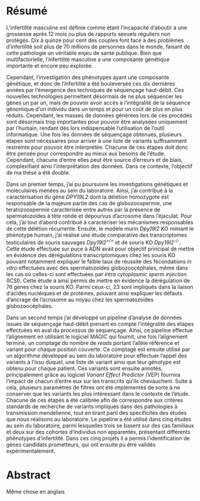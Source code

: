# Résumé {-}  

\newpage

L'infertilité masculine est définie comme étant l'incapacité d'aboutir à une grossesse après 12 mois ou plus de rapports sexuels réguliers non protégés. Dix à quinze pour cent des couples font face à des problèmes d'infertilité soit plus de 70 millions de personnes dans le monde, faisant de cette pathologie un véritable enjeu de santé publique. Bien que multifactorielle, l’infertilité masculine a une composante génétique importante et encore peu explorée.  

Cependant, l’investigation des phénotypes ayant une composante génétique, et donc de l’infertilité a été bouleversée ces dix dernières années par l’émergence des techniques de séquençage haut-débit. Ces nouvelles technologies permettent désormais de ne plus séquencer les gènes un par un, mais de pouvoir avoir accès à l’intégralité de la séquence génomique d’un individu dans un temps et pour un coût de plus en plus réduits. Cependant, les masses de données générées lors de ces procédés sont désormais trop importantes pour pouvoir être analysées uniquement par l’humain, rendant dès lors indispensable l’utilisation de l’outil informatique. Une fois les données de séquençage obtenues, plusieurs étapes sont nécessaires pour arriver à une liste de variants suffisamment restreinte pour pouvoir être interprétée. Chacune de ces étapes doit donc être pensée pour correspondre au mieux aux besoins de l’étude. Cependant, chacune d’entre elles peut être source d’erreurs et de biais, complexifiant ainsi l’interprétation des données. Dans ce contexte, l'objectif de ma thèse a été double.  

Dans un premier temps, j’ai pu poursuivre les investigations génétiques et moléculaires menées au sein du laboratoire. Ainsi, j'ai contribué à la caractérisation du gène *DPY19L2* dont la délétion homozygote est responsable de la majeure partie des cas de globozoospermie, une teratozoospermie caractérisée entre autres par la présence de spermatozoïdes à tête ronde et dépourvus d'acrosome dans l’éjaculat. Pour cela, j’ai tout d’abord contribué à caractériser les mécanismes responsables de cette délétion récurrente. Ensuite, le modèle murin *Dpy19l2* KO mimant le phénotype humain, j'ai réalisé une étude comparative des transcriptomes testiculaires de souris sauvages *Dpy19l2*^+/+^ et de souris KO *Dpy19l2*^-/-^. Cette étude effectuée sur puce à ADN avait pour objectif principal de mettre en évidence des dérégulations transcriptomiques chez les souris KO pouvant notamment expliquer le faible taux de réussite des fécondations *in vitro* effectuées avec des spermatozoïdes globozoocéphales, même dans les cas où celles-ci sont effectuées par *intra cytoplasmic sperm injection* (ICSI). Cette étude a ainsi permis de mettre en évidence la dérégulation de 76 gènes chez la souris KO. Parmi ceux-ci, 23 sont impliqués dans la liaison d'acides nucléiques et de protéines, pouvant ainsi expliquer les défauts d'ancrage de l'acrosome au noyau chez les spermatozoïdes globozoocéphales.  

Dans un second temps j’ai développé un pipeline d’analyse de données issues de séquençage haut-débit prenant en compte l'intégralité des étapes effectuées en aval du processus de séquençage. Ainsi, ce pipeline effectue l'alignement en utilisant le logiciel MAGIC qui fournit, une fois l'alignement terminé, un comptage du nombre de *reads* portant l'allèle référence et variant pour chaque position couverte. Ce comptage est ensuite utilisé par un algorithme développé au sein du laboratoire pour effectuer l'appel des variants à l'issu duquel, une liste de variant ainsi que leur génotype est obtenu pour chaque patient. Ces variants sont ensuite annotés, principalement grâce au logiciel *Variant Effect Predictor* (VEP) fournira l'impact de chacun d'entre eux sur les transcrits qu'ils chevauchent. Suite à cela, plusieurs paramètres de filtres ont été implémentés de sorte à ne conserver que les variants les plus intéressant dans le contexte de l'étude. Chacune de ces étapes a été calibrée afin de correspondre aux critères standards de recherche de variants impliqués dans des pathologies à transmission mendélienne, tout en tirant parti des spécificités des études que nous réalisons au laboratoire. Le pipeline a été utilisé dans cinq études au sein du laboratoire, parmi lesquelles trois se basent sur des cas familiaux et deux sur des cohortes d’individus non apparentés, présentant différents phénotypes d’infertilité. Dans ces cinq projets il a permis l'identification de gènes candidats prometteurs, qui ont ensuite pu être validés expérimentalement.

\newpage

# Abstract {-}  


\newpage

Même chose en anglais  
